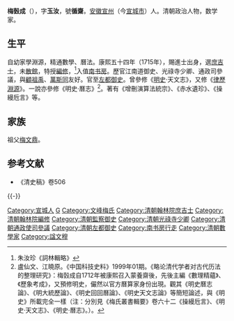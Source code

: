 {{明清人物信息框
| 姓名 = 梅瑴成
| 原名 = 
| 圖片名稱= 
| 圖片大小 = 200px
| 圖片說明 = 
| 最高職務 = 左都御史
| 國家 = 大清
| 籍貫 = [[安徽|安徽]][[宣州|宣州]]
| 族裔 = 漢族
| 字號 = 字玉汝，號循斋
| 諡號 = 
| 出生日期 = [[康熙|康熙]]二十年（1681年）
| 出生地點 = [[安徽|安徽]][[宣州|宣州]]
| 逝世日期 = [[乾隆|乾隆]]二十九年（1764年）
| 逝世地點 = [[安徽|安徽]][[宣州|宣州]]
| 墓葬 = 
| 配偶 =
| 親屬 = （祖父）[[梅文鼎|梅文鼎]]<br>（父）[[梅以燕|梅以燕]]
| 出身 = 
* 康熙五十四年（1715年）乙未科進士出身
| 經歷 = 
| 著作 =
*《增刪演算法統宗》十一卷
*《赤水遺珍》一卷
*《操縵卮言》一卷
}}
'''梅瑴成'''（{{bd|1681年||1764年|catIdx=M梅}}），字'''玉汝'''，號'''循齋'''。[[安徽|安徽]][[宣州|宣州]]（今[[宣城市|宣城市]]）人。清朝政治人物，数学家。

== 生平 ==
自幼家學淵源，精通數學、曆法。康熙五十四年（1715年），賜進士出身，選[[庶吉士|庶吉士]]，未[[散館|散館]]，特授[[編修|編修]]，<ref>朱汝珍《詞林輯略》</ref>入值[[南书房|南书房]]。歷官江南道御史、光祿寺少卿、通政司參議，與[[顧祖禹|顧祖禹]]、[[萬斯同|萬斯同]]友好。官至[[左都御史|左都御史]]。曾參修《[[明史|明史]]·天文志》，又修《[[律歷淵源|律歷淵源]]》。一說亦參修《明史·曆志》<ref>盧仙文、江曉原。《中国科技史料》1999年01期。《略论清代学者对古代历法的整理研究》：梅瑴成自1712年被康熙召入蒙養齋後，先後主編《數理精蘊》、《歷象考成》，又預修明史，儼然以官方曆算家身份出現。觀其《明史曆志論》、《明大統歷論》、《明史回回曆論》、《明史天文志論》等簡短論述，與《明史》所載完全一樣（注：分別見《梅氏叢書輯要》卷六十二《操縵卮言》、《明史·天文志》、《明史·曆志》。）。{{原创研究？|所以筆者認為，《明史·天文志》、《明史·曆志》最後定稿，極可能出自梅瑴成之手。}}</ref>。著有《增刪演算法統宗》、《赤水遺珍》、《操縵卮言》等。

== 家族 ==
祖父[[梅文鼎|梅文鼎]]。

== 参考文献 ==
{{Reflist}}
{{wikisource|清史稿/卷506|梅文鼎孙瑴成}}
*《清史稿》卷506

{{-}}
{{康熙五十四年乙未科殿試金榜}}
{{清朝明史館職官}}

{{Authority control}}

{{DEFAULTSORT:Mei梅}}
[[Category:宣城人|Category:宣城人]]
[[Category:梅姓|G]]
[[Category:文峰梅氏|Category:文峰梅氏]]
[[Category:清朝翰林院庶吉士|Category:清朝翰林院庶吉士]]
[[Category:清朝翰林院編修|Category:清朝翰林院編修]]
[[Category:清朝監察御史|Category:清朝監察御史]]
[[Category:清朝光祿寺少卿|Category:清朝光祿寺少卿]]
[[Category:清朝通政使司參議|Category:清朝通政使司參議]]
[[Category:清朝左都御史|Category:清朝左都御史]]
[[Category:南书房行走|Category:南书房行走]]
[[Category:清朝數學家|Category:清朝數學家]]
[[Category:諡文穆|Category:諡文穆]]